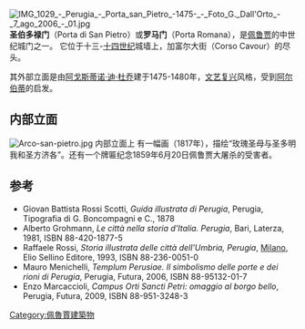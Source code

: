 {{coord|43|6|16.6|N|12|23|34.4|E|type:landmark_region:IT_dim:150|display=title}}
[[File:IMG_1029_-_Perugia_-_Porta_san_Pietro_-1475-_-_Foto_G._Dall'Orto_-_7_ago_2006_-_01.jpg|thumb]]
'''圣伯多禄门'''（Porta di San Pietro）或'''罗马门'''（Porta Romana），是[[佩鲁贾|佩鲁贾]]的中世纪城门之一。
它位于十三-[[十四世纪|十四世纪]]城墙上，加富尔大街（Corso Cavour）的尽头。

其外部立面是由[[阿戈斯蒂诺·迪·杜乔|阿戈斯蒂诺·迪·杜乔]]建于1475-1480年，[[文艺复兴|文艺复兴]]风格，受到[[莱昂·巴蒂斯塔·阿尔伯蒂|阿尔伯蒂]]的启发。

== 内部立面==
[[File:Arco-san-pietro.jpg|thumb]]
内部立面上 有一幅画（1817年），描绘“玫瑰圣母与圣多明我和圣方济各”。还有一个牌匾纪念1859年6月20日佩鲁贾大屠杀的受害者。

== 参考 ==
* Giovan Battista Rossi Scotti, ''Guida illustrata di Perugia'', Perugia, Tipografia di G. Boncompagni e C., 1878  
* Alberto Grohmann, ''Le città nella storia d'Italia. Perugia'', Bari, Laterza, 1981, ISBN 88-420-1877-5
* Raffaele Rossi, ''Storia illustrata delle città dell'Umbria, Perugia'', [[Milano|Milano]], Elio Sellino Editore, 1993, ISBN 88-236-0051-0
* Mauro Menichelli, ''Templum Perusiae. Il simbolismo delle porte e dei rioni di Perugia'', Perugia, Futura, 2006, ISBN 88-95132-01-7
* Enzo Marcaccioli, ''Campus Orti Sancti Petri: omaggio al borgo bello'', Perugia, Futura, 2009, ISBN 88-951-3248-3
[[Category:佩魯賈建築物|Category:佩魯賈建築物]]